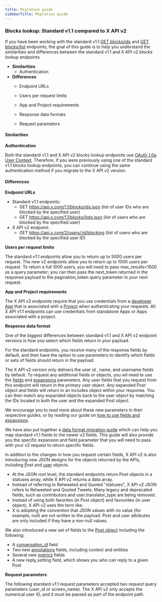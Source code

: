 ---
title: Migration guide
sidebarTitle: Migration guide
---


### Blocks lookup: Standard v1.1 compared to X API v2

If you have been working with the standard v1.1 [GET blocks/ids](https://developer.x.com/en/docs/twitter-api/v1/accounts-and-users/mute-block-report-users/api-reference/get-blocks-ids) and [GET blocks/list](https://developer.x.com/en/docs/twitter-api/v1/accounts-and-users/mute-block-report-users/api-reference/get-blocks-list) endpoints, the goal of this guide is to help you understand the similarities and differences between the standard v1.1 and X API v2 blocks lookup endpoints.

* **Similarities**
    * Authentication
* **Differences**
    * Endpoint URLs

    * Users per request limits
    * App and Project requirements
    * Response data formats
    * Request parameters

#### Similarities

**Authentication**

Both the standard v1.1 and X API v2 blocks lookup endpoints use [OAuth 1.0a User Context](/resources/fundamentals/authentication#oauth-1-0a-2). Therefore, if you were previously using one of the standard v1.1 blocks lookup endpoints, you can continue using the same authentication method if you migrate to the X API v2 version. 

#### Differences
**Endpoint URLs**

* Standard v1.1 endpoints:
    * GET https://api.x.com/1.1/blocks/ids.json
        (list of user IDs who are blocked by the specified user)
    * GET https://api.x.com/1.1/blocks/lists.json
        (list of users who are blocked by the specified user)
* X API v2 endpoint:
    * GET https://api.x.com/2/users/:id/blocking
        (list of users who are blocked by the specified user ID)
         

**Users per request limits**

The standard v1.1 endpoints allow you to return up to 5000 users per request. The new v2 endpoints allow you to return up to 1000 users per request. To return a full 1000 users, you will need to pass max_results=1000 as a query parameter; you can then pass the next_token returned in the response payload to the pagination_token query parameter in your next request.
 

**App and Project requirements**

The X API v2 endpoints require that you use credentials from a [developer App](/resources/fundamentals/developer-apps) that is associated with a [Project](/resources/fundamentals/developer-apps) when authenticating your requests. All X API v1.1 endpoints can use credentials from standalone Apps or Apps associated with a project.


**Response data format**

One of the biggest differences between standard v1.1 and X API v2 endpoint versions is how you select which fields return in your payload.

For the standard endpoints, you receive many of the response fields by default, and then have the option to use parameters to identify which fields or sets of fields should return in the payload.

The X API v2 version only delivers the user id , name, and username fields by default. To request any additional fields or objects, you wil need to use the [fields](/x-api/fundamentals/fields) and [expansions](/x-api/fundamentals/expansions) parameters. Any user fields that you request from this endpoint will return in the primary user object. Any expanded Post object and fields will return in an includes object within your response. You can then match any expanded objects back to the user object by matching the IDs located in both the user and the expanded Post object. 

We encourage you to read more about these new parameters in their respective guides, or by reading our guide on [how to use fields and expansions](/x-api/fundamentals/data-dictionary#how-to-use-fields-and-expansions). 

We have also put together a [data format migration guide](/x-api/migrate/data-format-migration#migrating-from-standard-v1-1s-data-format-to-v2) which can help you map standard v1.1 fields to the newer v2 fields. This guide will also provide you the specific expansion and field parameter that you will need to pass with your v2 request to return specific fields. 
 

In addition to the changes in how you request certain fields, X API v2 is also introducing new JSON designs for the objects returned by the APIs, including [P](/x-api/fundamentals/data-dictionary#tweet)ost and [user](/x-api/fundamentals/data-dictionary#user) objects.

* At the JSON root level, the standard endpoints return Post objects in a statuses array, while X API v2 returns a data array. 
* Instead of referring to Retweeted and Quoted "statuses", X API v2 JSON refers to Retweeted and Quoted Tweets. Many legacy and deprecated fields, such as contributors and user.translator_type are being removed. 
* Instead of using both favorites (in Post object) and favourites (in user object), X API v2 uses the term like. 
* X is adopting the convention that JSON values with no value (for example, null) are not written to the payload. Post and user attributes are only included if they have a non-null values. 
     

We also introduced a new set of fields to the [Post object](/x-api/fundamentals/data-dictionary#tweet) including the following:

* A [conversation_id](/x-api/fundamentals/conversation-id) field
* Two new [annotations](x-api/fundamentals/tweet-annotations) fields, including context and entities
* Several new [metrics](/x-api/fundamentals/metrics) fields 
* A new reply_setting field, which shows you who can reply to a given Post

**Request parameters**

The following standard v1.1 request parameters accepted two request query parameters (user_id or screen_name). The X API v2 only accepts the numerical user ID, and it must be passed as part of the endpoint path.
